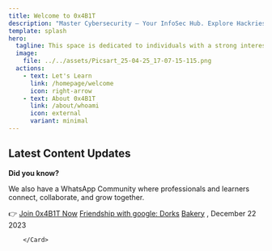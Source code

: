 ```yaml
---
title: Welcome to 0x4B1T
description: "Master Cybersecurity – Your InfoSec Hub. Explore Hackries, write-ups, articles, and more for in-depth insights."
template: splash
hero:
  tagline: This space is dedicated to individuals with a strong interest in the world of security. Here, you will find informative blogs, write-ups, roadmaps, resources, and more. Let’s break things down together.
  image:
    file: ../../assets/Picsart_25-04-25_17-07-15-115.png
  actions:
    - text: Let's Learn
      link: /homepage/welcome
      icon: right-arrow
    - text: About 0x4B1T
      link: /about/whoami
      icon: external
      variant: minimal
---
```



## Latest Content Updates


**Did you know?**  
  
We also have a WhatsApp Community where professionals and learners connect, collaborate, and grow together.  
  
👉 [Join 0x4B1T Now](https://chat.whatsapp.com/HOJpyncUr558i7hYtNZeer)
<CardGrid stagger>
	<Card title="Hackries" icon="star">
        </Card>
	<Card title="Articles" icon="document">
		[Friendship with google: Dorks](/articles/friendship-with-google-dorks/)
	</Card>
          <Card title="Write-ups" icon="pencil">
                [Bakery](/writeups/kpmg-bakery/) , December 22 2023
        </Card>
        <Card title="Projects" icon="open-book">
               
        </Card>
</CardGrid>
